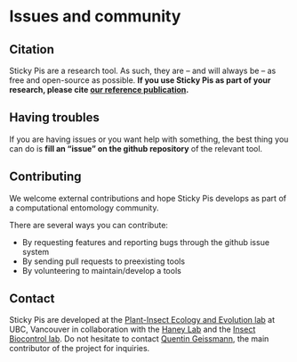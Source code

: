 # Issues and community {#community -}

## Citation{-}

Sticky Pis are a research tool. As such, they are -- and will always be -- as free and open-source as possible. 
**If you use Sticky Pis as part of your research, please cite [our reference publication](`r PUBLICATION_URL`).**

## Having troubles{-}

If you are having issues or you want help with something, the best thing you can do is **fill an "issue" on the github repository** of the relevant tool.

## Contributing {-}

We welcome external contributions and hope Sticky Pis develops as part of a computational entomology community.

There are several ways you can contribute:

* By requesting features and reporting bugs through the github issue system
* By sending pull requests to preexisting tools
* By volunteering to maintain/develop a tools

## Contact {-}

Sticky Pis are developed at the [Plant-Insect Ecology and Evolution lab](https://piee-lab.landfood.ubc.ca/) at UBC, Vancouver in collaboration with the [Haney Lab](https://haneylab.msl.ubc.ca/) and the [Insect Biocontrol lab](https://profils-profiles.science.gc.ca/en/profile/paul-k-abram-phd). Do not hesitate to contact [Quentin Geissmann](qgeissmann@gmail.com), the main contributor of the project for inquiries.

